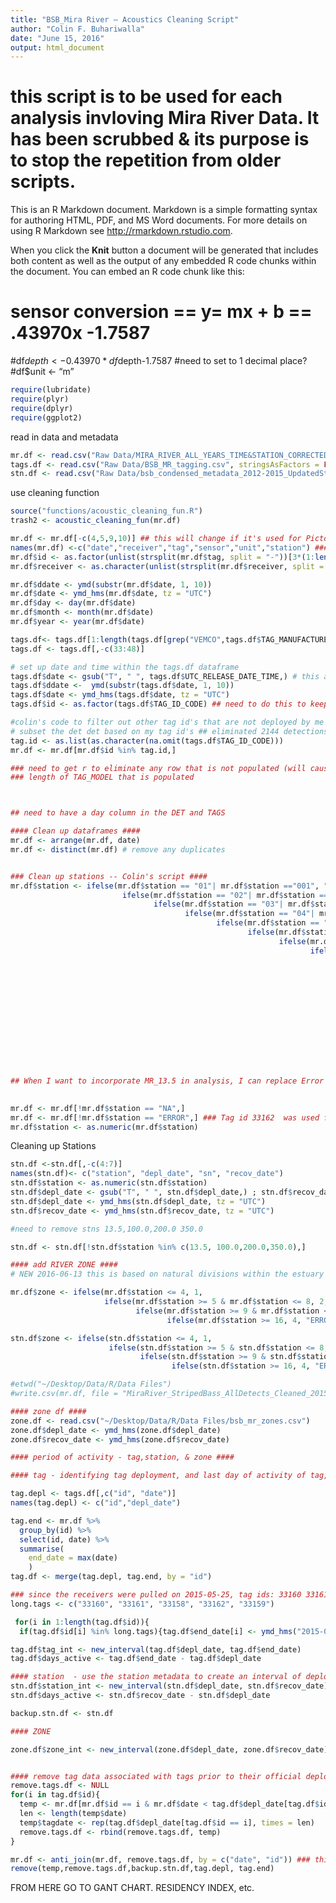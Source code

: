 ```yaml
---
title: "BSB_Mira River — Acoustics Cleaning Script"
author: "Colin F. Buhariwalla"
date: "June 15, 2016"
output: html_document
---
```


# this script is to be used for each analysis invloving Mira River Data. It has been scrubbed & its purpose is to stop the repetition from older scripts.

This is an R Markdown document. Markdown is a simple formatting syntax for authoring HTML, PDF, and MS Word documents. For more details on using R Markdown see <http://rmarkdown.rstudio.com>.

When you click the **Knit** button a document will be generated that includes both content as well as the output of any embedded R code chunks within the document. You can embed an R code chunk like this:

# sensor conversion == y= mx + b == .43970x -1.7587
#df$depth <- 0.43970*df$depth-1.7587 #need to set to 1 decimal place? 
#df$unit <- "m"



```r
require(lubridate)
require(plyr)
require(dplyr)
require(ggplot2)
```

read in data and metadata
```r
mr.df <- read.csv("Raw Data/MIRA_RIVER_ALL_YEARS_TIME&STATION_CORRECTED.csv", stringsAsFactors = FALSE, header = TRUE, dec = ".")
tags.df <- read.csv("Raw Data/BSB_MR_tagging.csv", stringsAsFactors = FALSE, skip = 4, header = TRUE, sep = ",", dec = "." )
stn.df <- read.csv("Raw Data/bsb_condensed_metadata_2012-2015_UpdatedStations.csv", stringsAsFactors = FALSE, header = TRUE, dec = ".")
```

use cleaning function 
```r
source("functions/acoustic_cleaning_fun.R")
trash2 <- acoustic_cleaning_fun(mr.df)
```

```r
mr.df <- mr.df[-c(4,5,9,10)] ## this will change if it's used for Pictou Harbour keep 6 & 7 as "sensor" & "unit", respectively
names(mr.df) <-c("date","receiver","tag","sensor","unit","station") ### sensor/unit will need to be kept for Pictou Harbour fishes
mr.df$id <- as.factor(unlist(strsplit(mr.df$tag, split = "-"))[3*(1:length(mr.df$tag))]) 
mr.df$receiver <- as.character(unlist(strsplit(mr.df$receiver, split = "-"))[2*(1:length(mr.df$receiver))])

mr.df$ddate <- ymd(substr(mr.df$date, 1, 10))
mr.df$date <- ymd_hms(mr.df$date, tz = "UTC")
mr.df$day <- day(mr.df$date)
mr.df$month <- month(mr.df$date)
mr.df$year <- year(mr.df$date)

tags.df<- tags.df[1:length(tags.df[grep("VEMCO",tags.df$TAG_MANUFACTURER)]),] ## remove the NA's introduced during the import
tags.df <- tags.df[,-c(33:48)]

# set up date and time within the tags.df dataframe
tags.df$date <- gsub("T", " ", tags.df$UTC_RELEASE_DATE_TIME,) # this allows you to convert date/time md to posix
tags.df$ddate <-  ymd(substr(tags.df$date, 1, 10))
tags.df$date <- ymd_hms(tags.df$date, tz = "UTC")
tags.df$id <- as.factor(tags.df$TAG_ID_CODE) ## need to do this to keep str() same across dfs ## EDIT: CHANGED TO FACTOR ABOVE.. SEE HOW IT WORKS

#colin's code to filter out other tag id's that are not deployed by me 
# subset the det det based on my tag id's ## eliminated 2144 detections
tag.id <- as.list(as.character(na.omit(tags.df$TAG_ID_CODE)))
mr.df <- mr.df[mr.df$id %in% tag.id,] 

### need to get r to eliminate any row that is not populated (will cause a NA's)
### length of TAG_MODEL that is populated



## need to have a day column in the DET and TAGS

#### Clean up dataframes ####
mr.df <- arrange(mr.df, date)
mr.df <- distinct(mr.df) # remove any duplicates 


### Clean up stations -- Colin's script ####
mr.df$station <- ifelse(mr.df$station == "01"| mr.df$station =="001", "1",
                         ifelse(mr.df$station == "02"| mr.df$station =="002", "2",
                                ifelse(mr.df$station == "03"| mr.df$station =="003", "3",
                                       ifelse(mr.df$station == "04"| mr.df$station =="004", "4",
                                              ifelse(mr.df$station == "05"| mr.df$station =="005", "5",
                                                     ifelse(mr.df$station == "06"| mr.df$station =="006", "6",
                                                            ifelse(mr.df$station == "07"| mr.df$station =="007", "7",
                                                                   ifelse(mr.df$station == "08"| mr.df$station =="008", "8",
                                                                          ifelse(mr.df$station == "09"| mr.df$station =="009", "9",
                                                                                 ifelse(mr.df$station == "10"| mr.df$station =="010", "10",
                                                                                        ifelse(mr.df$station == "11"| mr.df$station =="011"| mr.df$station =="0011", "11",
                                                                                               ifelse(mr.df$station == "12"| mr.df$station =="012", "12",
                                                                                                      ifelse(mr.df$station == "13"| mr.df$station =="013", "13",
                                                                                                             ifelse(mr.df$station == "14"| mr.df$station =="014", "14",
                                                                                                                    ifelse(mr.df$station == "15"| mr.df$station =="015", "15",
                                                                                                                           ifelse(mr.df$station == "16"| mr.df$station =="016", "16",
                                                                                                                                  ifelse(mr.df$station == "17"| mr.df$station =="017", "17",
                                                                                                                                         ifelse(mr.df$station == "18"| mr.df$station =="018", "18",
                                                                                                                                                ifelse(mr.df$station == "19"| mr.df$station =="019", "19",
                                                                                                                                                       ifelse(mr.df$station == "20"| mr.df$station =="020", "20",
                                                                                                                                                              ifelse(mr.df$station == "21"| mr.df$station =="021", "21", "ERROR" ))))))))))))))))))))) 
## When I want to incorporate MR_13.5 in analysis, I can replace Error with mr.df$station
                                                                                                                    

mr.df <- mr.df[!mr.df$station == "NA",]
mr.df <- mr.df[!mr.df$station == "ERROR",] ### Tag id 33162  was used for a range test and this escaped above filtering
mr.df$station <- as.numeric(mr.df$station)

```

Cleaning up Stations

```r
stn.df <-stn.df[,-c(4:7)]
names(stn.df)<- c("station", "depl_date", "sn", "recov_date")
stn.df$station <- as.numeric(stn.df$station)
stn.df$depl_date <- gsub("T", " ", stn.df$depl_date,) ; stn.df$recov_date <- gsub("T", " ", stn.df$recov_date,) ### changing the date format - 3 & 10 refer to deploymenet and recovery date columns, respectively
stn.df$depl_date <- ymd_hms(stn.df$depl_date, tz = "UTC")
stn.df$recov_date <- ymd_hms(stn.df$recov_date, tz = "UTC")

#need to remove stns 13.5,100.0,200.0 350.0

stn.df <- stn.df[!stn.df$station %in% c(13.5, 100.0,200.0,350.0),]

#### add RIVER ZONE ####
# NEW 2016-06-13 this is based on natural divisions within the estuary (according to me)

mr.df$zone <- ifelse(mr.df$station <= 4, 1,
                     ifelse(mr.df$station >= 5 & mr.df$station <= 8, 2,
                            ifelse(mr.df$station >= 9 & mr.df$station <= 15, 3,
                                   ifelse(mr.df$station >= 16, 4, "ERROR")))) 

stn.df$zone <- ifelse(stn.df$station <= 4, 1,
                      ifelse(stn.df$station >= 5 & stn.df$station <= 8, 2,
                             ifelse(stn.df$station >= 9 & stn.df$station <= 15, 3,
                                    ifelse(stn.df$station >= 16, 4, "ERROR")))) 

#etwd("~/Desktop/Data/R/Data Files")
#write.csv(mr.df, file = "MiraRiver_StripedBass_AllDetects_Cleaned_2015-06-25.csv", row.names = FALSE)

#### zone df ####
zone.df <- read.csv("~/Desktop/Data/R/Data Files/bsb_mr_zones.csv")
zone.df$depl_date <- ymd_hms(zone.df$depl_date)
zone.df$recov_date <- ymd_hms(zone.df$recov_date)
```

```r
#### period of activity - tag,station, & zone ####

#### tag - identifying tag deployment, and last day of activity of tag, then create an interval of tag activity 

tag.depl <- tags.df[,c("id", "date")]
names(tag.depl) <- c("id","depl_date")

tag.end <- mr.df %>%
  group_by(id) %>%
  select(id, date) %>%
  summarise(
    end_date = max(date)
    )
tag.df <- merge(tag.depl, tag.end, by = "id")

### since the receivers were pulled on 2015-05-25, tag ids: 33160 33161 33158 33162 33159 were supposed to have tags active for longer period of time and will have a tag end date of 2015-05-26 so as to be included in all possible deployment time
long.tags <- c("33160", "33161", "33158", "33162", "33159")

 for(i in 1:length(tag.df$id)){
  if(tag.df$id[i] %in% long.tags){tag.df$end_date[i] <- ymd_hms("2015-05-26 00:00:01")}}

tag.df$tag_int <- new_interval(tag.df$depl_date, tag.df$end_date)
tag.df$days_active <- tag.df$end_date - tag.df$depl_date

#### station  - use the station metadata to create an interval of deployment and recovery 
stn.df$station_int <- new_interval(stn.df$depl_date, stn.df$recov_date)
stn.df$days_active <- stn.df$recov_date - stn.df$depl_date

backup.stn.df <- stn.df

#### ZONE

zone.df$zone_int <- new_interval(zone.df$depl_date, zone.df$recov_date)


#### remove tag data associated with tags prior to their official deployment ####
remove.tags.df <- NULL
for(i in tag.df$id){
  temp <- mr.df[mr.df$id == i & mr.df$date < tag.df$depl_date[tag.df$id == i],]  
  len <- length(temp$date)
  temp$tagdate <- rep(tag.df$depl_date[tag.df$id == i], times = len)
  remove.tags.df <- rbind(remove.tags.df, temp)
}

mr.df <- anti_join(mr.df, remove.tags.df, by = c("date", "id")) ### this is a beautiful little piece of code right here... always remember
remove(temp,remove.tags.df,backup.stn.df,tag.depl, tag.end)
```

FROM HERE GO TO GANT CHART. RESIDENCY INDEX, etc. 


